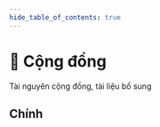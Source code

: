 ```yaml
---
hide_table_of_contents: true
---
```


# 💫 Cộng đồng

<p class="summary">
Tài nguyên cộng đồng, tài liệu bổ sung
</p>

## Chính


<NavCard
    title="Tài nguyên tuyệt vời" 
    description="Danh sách tuyển chọn các video, bài viết, package FSD tuyệt vời"
    to="https://github.com/feature-sliced/awesome"
    Icon={StarOutlined}
/>
<NavCard
    title="Đội ngũ" 
    description="Đội ngũ cốt lõi, Nhà vô địch, Người đóng góp, Công ty"
    to="/community/team"
    Icon={TeamOutlined}
/>
<NavCard
    title="Brandbook" 
    description="Khuyến nghị sử dụng thương hiệu FSD"
    to="/docs/branding"
    Icon={VerifiedOutlined}
/>
<NavCard
    title="Đóng góp" 
    description="Hướng dẫn, Quy trình làm việc, Hỗ trợ"
    to="#"
    Icon={SearchOutlined}
    disabled
/>
